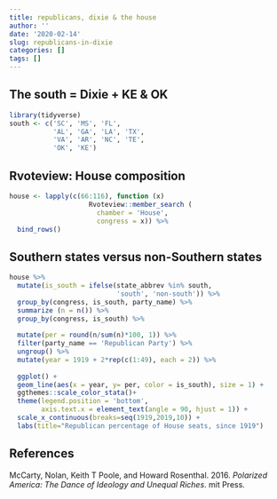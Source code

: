 ```yaml
---
title: republicans, dixie & the house
author: ''
date: '2020-02-14'
slug: republicans-in-dixie
categories: []
tags: []
---
```




## The south = Dixie + KE & OK
```r
library(tidyverse)
south <- c('SC', 'MS', 'FL', 
           'AL', 'GA', 'LA', 'TX', 
           'VA', 'AR', 'NC', 'TE',
           'OK', 'KE')
```


## Rvoteview: House composition
```r
house <- lapply(c(66:116), function (x)
                    Rvoteview::member_search (
                      chamber = 'House', 
                      congress = x)) %>% 
  bind_rows() 
```


## Southern states versus non-Southern states

```r
house %>%
  mutate(is_south = ifelse(state_abbrev %in% south, 
                           'south', 'non-south')) %>%
  group_by(congress, is_south, party_name) %>%
  summarize (n = n()) %>%
  group_by(congress, is_south) %>%
  
  mutate(per = round(n/sum(n)*100, 1)) %>%
  filter(party_name == 'Republican Party') %>%
  ungroup() %>%
  mutate(year = 1919 + 2*rep(c(1:49), each = 2)) %>%
  
  ggplot() +
  geom_line(aes(x = year, y= per, color = is_south), size = 1) +
  ggthemes::scale_color_stata()+
  theme(legend.position = 'bottom',
        axis.text.x = element_text(angle = 90, hjust = 1)) +
  scale_x_continuous(breaks=seq(1919,2019,10)) +
  labs(title="Republican percentage of House seats, since 1919") 
```



## References

McCarty, Nolan, Keith T Poole, and Howard Rosenthal. 2016. *Polarized America: The Dance of Ideology and Unequal Riches*. mit Press.
